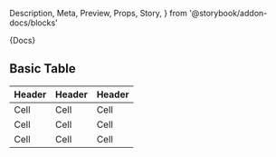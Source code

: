   Description,
  Meta,
  Preview,
  Props,
  Story,
} from '@storybook/addon-docs/blocks'



<Meta title="Components|Table" component={Table} />

<Description>{Docs}</Description>

## Basic Table

<Preview>
  <Story name="Basic Table">
    <div>
      <Table>
        <thead>
          <tr>
            <th>Header</th>
            <th>Header</th>
            <th>Header</th>
          </tr>
        </thead>
        <tbody>
          <tr>
            <td>Cell</td>
            <td>Cell</td>
            <td>Cell</td>
          </tr>
          <tr>
            <td>Cell</td>
            <td>Cell</td>
            <td>Cell</td>
          </tr>
          <tr>
            <td>Cell</td>
            <td>Cell</td>
            <td>Cell</td>
          </tr>
        </tbody>
      </Table>
    </div>
  </Story>
</Preview>
